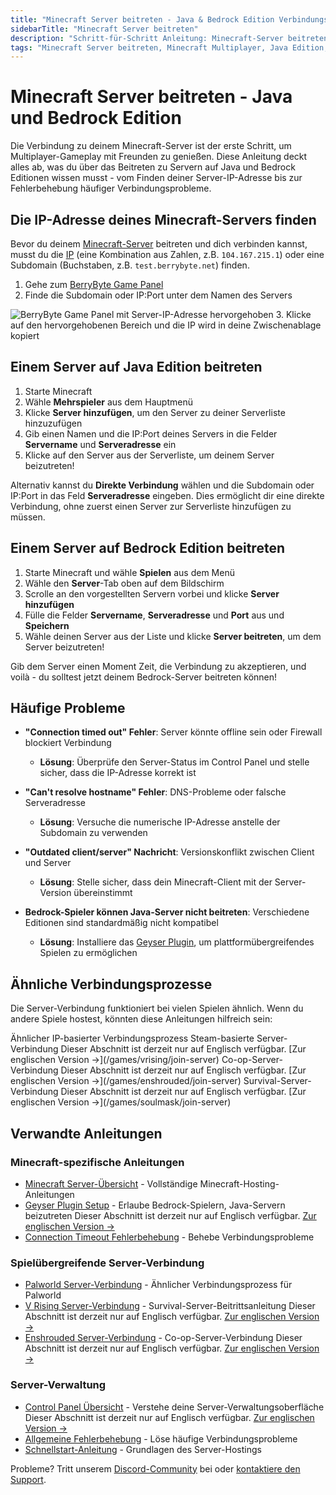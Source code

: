 ```yaml
---
title: "Minecraft Server beitreten - Java & Bedrock Edition Verbindungsanleitung"
sidebarTitle: "Minecraft Server beitreten"
description: "Schritt-für-Schritt Anleitung: Minecraft-Server beitreten auf Java & Bedrock Edition. Server-IP finden, Verbindungsprobleme lösen, Multiplayer-Gaming starten."
tags: "Minecraft Server beitreten, Minecraft Multiplayer, Java Edition, Bedrock Edition, Server-IP, Verbindungsprobleme, Minecraft Fehlerbehebung"
---
```


# Minecraft Server beitreten - Java und Bedrock Edition

Die Verbindung zu deinem Minecraft-Server ist der erste Schritt, um Multiplayer-Gameplay mit Freunden zu genießen. Diese Anleitung deckt alles ab, was du über das Beitreten zu Servern auf Java und Bedrock Editionen wissen musst - vom Finden deiner Server-IP-Adresse bis zur Fehlerbehebung häufiger Verbindungsprobleme.

## Die IP-Adresse deines Minecraft-Servers finden

Bevor du deinem [Minecraft-Server](https://berrybyte.net/minecraft-server-hosting) beitreten und dich verbinden kannst, musst du die [IP](https://whatismyipaddress.com/ip-address) (eine Kombination aus Zahlen, z.B. `104.167.215.1`) oder eine Subdomain (Buchstaben, z.B. `test.berrybyte.net`) finden.

1. Gehe zum [BerryByte Game Panel](https://game.berrybyte.net)
2. Finde die Subdomain oder IP:Port unter dem Namen des Servers
<Frame>
  <img src="/images/general/join-server.png" alt="BerryByte Game Panel mit Server-IP-Adresse hervorgehoben" />
</Frame>
3. Klicke auf den hervorgehobenen Bereich und die IP wird in deine Zwischenablage kopiert

## Einem Server auf Java Edition beitreten
1. Starte Minecraft
2. Wähle **Mehrspieler** aus dem Hauptmenü
3. Klicke **Server hinzufügen**, um den Server zu deiner Serverliste hinzuzufügen
4. Gib einen Namen und die IP:Port deines Servers in die Felder **Servername** und **Serveradresse** ein
5. Klicke auf den Server aus der Serverliste, um deinem Server beizutreten!

Alternativ kannst du **Direkte Verbindung** wählen und die Subdomain oder IP:Port in das Feld **Serveradresse** eingeben. Dies ermöglicht dir eine direkte Verbindung, ohne zuerst einen Server zur Serverliste hinzufügen zu müssen.

## Einem Server auf Bedrock Edition beitreten
1. Starte Minecraft und wähle **Spielen** aus dem Menü
2. Wähle den **Server**-Tab oben auf dem Bildschirm
3. Scrolle an den vorgestellten Servern vorbei und klicke **Server hinzufügen**
4. Fülle die Felder **Servername**, **Serveradresse** und **Port** aus und **Speichern**
5. Wähle deinen Server aus der Liste und klicke **Server beitreten**, um dem Server beizutreten!

Gib dem Server einen Moment Zeit, die Verbindung zu akzeptieren, und voilà - du solltest jetzt deinem Bedrock-Server beitreten können!

## Häufige Probleme

- **"Connection timed out" Fehler**: Server könnte offline sein oder Firewall blockiert Verbindung
  - **Lösung**: Überprüfe den Server-Status im Control Panel und stelle sicher, dass die IP-Adresse korrekt ist

- **"Can't resolve hostname" Fehler**: DNS-Probleme oder falsche Serveradresse
  - **Lösung**: Versuche die numerische IP-Adresse anstelle der Subdomain zu verwenden

- **"Outdated client/server" Nachricht**: Versionskonflikt zwischen Client und Server
  - **Lösung**: Stelle sicher, dass dein Minecraft-Client mit der Server-Version übereinstimmt

- **Bedrock-Spieler können Java-Server nicht beitreten**: Verschiedene Editionen sind standardmäßig nicht kompatibel
  - **Lösung**: Installiere das [Geyser Plugin](/games/minecraft/plugins/geyser), um plattformübergreifendes Spielen zu ermöglichen

## Ähnliche Verbindungsprozesse

Die Server-Verbindung funktioniert bei vielen Spielen ähnlich. Wenn du andere Spiele hostest, könnten diese Anleitungen hilfreich sein:

<CardGroup cols={2}>
  <Card title="Palworld Server beitreten" href="/de/spiele/palworld/server-beitreten" icon="heart">
    Ähnlicher IP-basierter Verbindungsprozess
  </Card>
  <Card title="V Rising Server beitreten" href="/games/vrising/join-server" icon="droplet">
    Steam-basierte Server-Verbindung <Info>Dieser Abschnitt ist derzeit nur auf Englisch verfügbar. [Zur englischen Version →](/games/vrising/join-server)</Info>
  </Card>
  <Card title="Enshrouded Server beitreten" href="/games/enshrouded/join-server" icon="mountain">
    Co-op-Server-Verbindung <Info>Dieser Abschnitt ist derzeit nur auf Englisch verfügbar. [Zur englischen Version →](/games/enshrouded/join-server)</Info>
  </Card>
  <Card title="Soulmask Server beitreten" href="/games/soulmask/join-server" icon="mask">
    Survival-Server-Verbindung <Info>Dieser Abschnitt ist derzeit nur auf Englisch verfügbar. [Zur englischen Version →](/games/soulmask/join-server)</Info>
  </Card>
</CardGroup>

## Verwandte Anleitungen

### Minecraft-spezifische Anleitungen
- [Minecraft Server-Übersicht](/de/spiele/minecraft/einfuehrung) - Vollständige Minecraft-Hosting-Anleitungen
- [Geyser Plugin Setup](/games/minecraft/plugins/geyser) - Erlaube Bedrock-Spielern, Java-Servern beizutreten <Info>Dieser Abschnitt ist derzeit nur auf Englisch verfügbar. [Zur englischen Version →](/games/minecraft/plugins/geyser)</Info>
- [Connection Timeout Fehlerbehebung](/de/spiele/minecraft/haeufige-fehler/verbindung-zeitueberschreitung) - Behebe Verbindungsprobleme

### Spielübergreifende Server-Verbindung
- [Palworld Server-Verbindung](/de/spiele/palworld/server-beitreten) - Ähnlicher Verbindungsprozess für Palworld
- [V Rising Server-Verbindung](/games/vrising/join-server) - Survival-Server-Beitrittsanleitung <Info>Dieser Abschnitt ist derzeit nur auf Englisch verfügbar. [Zur englischen Version →](/games/vrising/join-server)</Info>
- [Enshrouded Server-Verbindung](/games/enshrouded/join-server) - Co-op-Server-Verbindung <Info>Dieser Abschnitt ist derzeit nur auf Englisch verfügbar. [Zur englischen Version →](/games/enshrouded/join-server)</Info>

### Server-Verwaltung
- [Control Panel Übersicht](/panel/overview) - Verstehe deine Server-Verwaltungsoberfläche <Info>Dieser Abschnitt ist derzeit nur auf Englisch verfügbar. [Zur englischen Version →](/panel/overview)</Info>
- [Allgemeine Fehlerbehebung](/de/hilfe/troubleshooting) - Löse häufige Verbindungsprobleme
- [Schnellstart-Anleitung](/de/schnellstart) - Grundlagen des Server-Hostings

Probleme? Tritt unserem [Discord-Community](https://berrybyte.net/discord) bei oder [kontaktiere den Support](https://berrybyte.net/tickets).